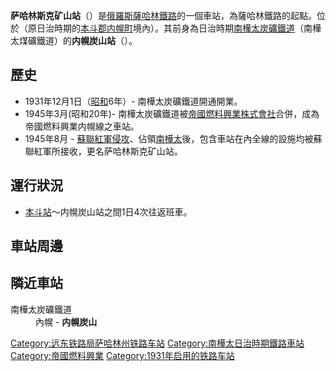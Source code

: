 {{unreferenced|time=2009-2-26}}
{{Expand Russian|Шахта-Сахалинская}}
'''萨哈林斯克矿山站'''（{{lang-rus|Шахта-Сахалинская|Shakhta-Sakhalinskaya}}）是[[俄羅斯|俄羅斯]][[薩哈林鐵路|薩哈林鐵路]]的一個車站，為薩哈林鐵路的起點。位於{{link-en|戈爾諾扎沃茨克 (薩哈林州)|Gornozavodsk, Sakhalin Oblast|戈爾諾扎沃茨克}}（原日治時期的[[本斗郡|本斗郡]][[内幌町|内幌町]]境內）。其前身為日治時期[[南樺太炭礦鐵道|南樺太炭礦鐵道]]（南樺太煤礦鐵道）的'''内幌炭山站'''（{{jpn|j=内幌炭山駅|hg=ないほろたんざんえき|rm=Naihoro-tanzan eki|f=y}}）。

==歷史== 
* 1931年12月1日（[[昭和|昭和]]6年）- 南樺太炭礦鐵道開通開業。
* 1945年3月(昭和20年)- 南樺太炭礦鐵道被[[帝國燃料興業株式會社|帝國燃料興業株式會社]]合併，成為帝國燃料興業内幌線之車站。
* 1945年8月 - [[庫頁島戰役|蘇聯紅軍侵攻]]、佔領[[庫頁島|南樺太]]後，包含車站在內全線的設施均被蘇聯紅軍所接收，更名萨哈林斯克矿山站。

==運行狀況== 
* [[本斗站|本斗站]]～内幌炭山站之間1日4次往返班車。

==車站周邊==
==隣近車站==
;南樺太炭礦鐵道
:內幌 - '''内幌炭山'''
{{南樺太炭礦鐵道}}
[[Category:远东铁路局萨哈林州铁路车站|Category:远东铁路局萨哈林州铁路车站]]
[[Category:南樺太日治時期鐵路車站|Category:南樺太日治時期鐵路車站]]
[[Category:帝國燃料興業|Category:帝國燃料興業]]
[[Category:1931年启用的铁路车站|Category:1931年启用的铁路车站]]